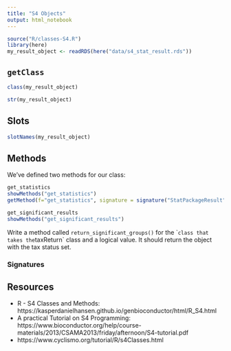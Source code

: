 ```yaml
---
title: "S4 Objects"
output: html_notebook
---
```


```r
source("R/classes-S4.R")
library(here)
my_result_object <- readRDS(here("data/s4_stat_result.rds"))
```

## `getClass`

```r
class(my_result_object)

str(my_result_object)
```

## Slots

```r
slotNames(my_result_object)
```

## Methods

We've defined two methods for our class: 

```r
get_statistics
showMethods("get_statistics")
getMethod(f="get_statistics", signature = signature("StatPackageResult"))

get_significant_results
showMethods("get_significant_results")


```



Write a method called `return_significant_groups()` for the `` class that takes the `taxReturn` class and a logical value. It should return the object with the tax status set. 


### Signatures



## Resources

- R - S4 Classes and Methods: https://kasperdanielhansen.github.io/genbioconductor/html/R_S4.html
- A practical Tutorial on S4 Programming: https://www.bioconductor.org/help/course-materials/2013/CSAMA2013/friday/afternoon/S4-tutorial.pdf
- https://www.cyclismo.org/tutorial/R/s4Classes.html
